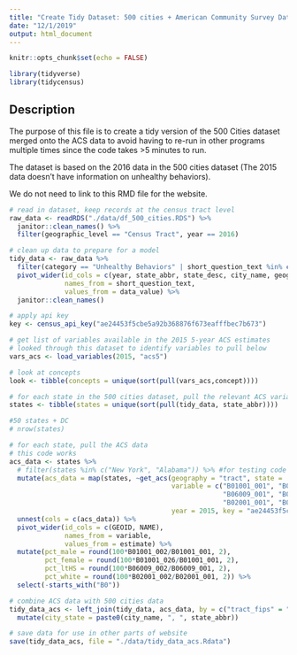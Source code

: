 ```yaml
---
title: "Create Tidy Dataset: 500 cities + American Community Survey Data"
date: "12/1/2019"
output: html_document
---
```


```r
knitr::opts_chunk$set(echo = FALSE)

library(tidyverse)
library(tidycensus)
```

## Description

The purpose of this file is to create a tidy version of the 500 Cities dataset merged onto the ACS data to avoid having to re-run in other programs multiple times since the code takes >5 minutes to run.

The dataset is based on the 2016 data in the 500 cities dataset (The 2015 data doesn't have information on unhealthy behaviors). 

We do not need to link to this RMD file for the website.

```r
# read in dataset, keep records at the census tract level
raw_data <- readRDS("./data/df_500_cities.RDS") %>% 
  janitor::clean_names() %>% 
  filter(geographic_level == "Census Tract", year == 2016)

# clean up data to prepare for a model
tidy_data <- raw_data %>% 
  filter(category == "Unhealthy Behaviors" | short_question_text %in% c("Mental Health", "Health Insurance", "Physical Health")) %>% 
  pivot_wider(id_cols = c(year, state_abbr, state_desc, city_name, geographic_level, geo_location, tract_fips),
              names_from = short_question_text,
              values_from = data_value) %>% 
  janitor::clean_names()

# apply api key
key <- census_api_key("ae24453f5cbe5a92b368876f673eafffbec7b673")

# get list of variables available in the 2015 5-year ACS estimates
# looked through this dataset to identify variables to pull below
vars_acs <- load_variables(2015, "acs5")

# look at concepts
look <- tibble(concepts = unique(sort(pull(vars_acs,concept))))

# for each state in the 500 cities dataset, pull the relevant ACS variables
states <- tibble(states = unique(sort(pull(tidy_data, state_abbr))))

#50 states + DC
# nrow(states)

# for each state, pull the ACS data
# this code works
acs_data <- states %>% 
  # filter(states %in% c("New York", "Alabama")) %>% #for testing code only
  mutate(acs_data = map(states, ~get_acs(geography = "tract", state = .x, 
                                         variable = c("B01001_001", "B01001_002", "B01001_026", #sex
                                                      "B06009_001", "B06009_002", #education
                                                      "B02001_001", "B02001_002"), #race
                                         year = 2015, key = "ae24453f5cbe5a92b368876f673eafffbec7b673"))) %>% 
  unnest(cols = c(acs_data)) %>% 
  pivot_wider(id_cols = c(GEOID, NAME),
              names_from = variable,
              values_from = estimate) %>% 
  mutate(pct_male = round(100*B01001_002/B01001_001, 2),
         pct_female = round(100*B01001_026/B01001_001, 2),
         pct_ltHS = round(100*B06009_002/B06009_001, 2),
         pct_white = round(100*B02001_002/B02001_001, 2)) %>% 
  select(-starts_with("B0"))

# combine ACS data with 500 cities data
tidy_data_acs <- left_join(tidy_data, acs_data, by = c("tract_fips" = "GEOID")) %>% 
  mutate(city_state = paste0(city_name, ", ", state_abbr))

# save data for use in other parts of website
save(tidy_data_acs, file = "./data/tidy_data_acs.Rdata")
```


